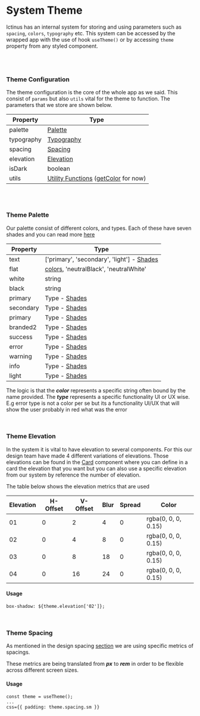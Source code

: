 
<Meta title="System/Theme" />

# System Theme

Ictinus has an internal system for storing and using parameters such as `spacing`, `colors`, `typography` etc. This system can be accessed by the wrapped app with the use of hook `useTheme()` or by accessing `theme` property from any styled component.

<br />
<br />

### Theme Configuration

The theme configuration is the core of the whole app as we said. This consist of `params` but also `utils` vital for the theme to function. The parameters that we store are shown below.

| Property   | Type                                                                                                                  |
| ---------- | --------------------------------------------------------------------------------------------------------------------- |
| palette    | [Palette](/?path=/story/system-theme--page#theme-palette)                                                             |
| typography | [Typography](/?path=/story/guide-typography--page)                                                                    |
| spacing    | [Spacing](/?path=/story/system-theme--page#theme-spacing)                                                             |
| elevation  | [Elevation](/?path=/docs/system-theme--page#theme-elevation)                                                          |
| isDark     | boolean                                                                                                               |
| utils      | [Utility Functions](/?path=/story/system-utils--page) ([getColor](/?path=/story/system-utils--page#getcolor) for now) |

<br />
<br />

### Theme Palette

Our palette consist of different colors, and types. Each of these have seven shades and you can read more [here](/?path=/story/guide-colors--page#shades)

| Property  | Type                                                                                     |
| --------- | ---------------------------------------------------------------------------------------- |
| text      | ['primary', 'secondary', 'light'] - [Shades](/?path=/story/guide-colors--page#shades)    |
| flat      | [colors](/?path=/story/guide-colors--page#color-palette), 'neutralBlack', 'neutralWhite' |
| white     | string                                                                                   |
| black     | string                                                                                   |
| primary   | Type - [Shades](/?path=/story/guide-colors--page#shades)                                 |
| secondary | Type - [Shades](/?path=/story/guide-colors--page#shades)                                 |
| primary  | Type - [Shades](/?path=/story/guide-colors--page#shades)                                 |
| branded2  | Type - [Shades](/?path=/story/guide-colors--page#shades)                                 |
| success   | Type - [Shades](/?path=/story/guide-colors--page#shades)                                 |
| error     | Type - [Shades](/?path=/story/guide-colors--page#shades)                                 |
| warning   | Type - [Shades](/?path=/story/guide-colors--page#shades)                                 |
| info      | Type - [Shades](/?path=/story/guide-colors--page#shades)                                 |
| light     | Type - [Shades](/?path=/story/guide-colors--page#shades)                                 |

The logic is that the **_color_** represents a specific string often bound by the name provided.
The **_type_** represents a specific functionality UI or UX wise. E.g error type is not a color per se but its a functionality UI/UX that will show the user probably in red what was the error

<br />

### Theme Elevation

In the system it is vital to have elevation to several components. For this our design team have made 4 different variations of elevations.
Those elevations can be found in the [Card](/?path=/docs/design-system-card--card-with-elevation#card) component where you can define in a card the elevation that you want but you can also use a specific elevation
from our system by reference the number of elevation.

The table below shows the elevation metrics that are used

| Elevation | H-Offset | V-Offset | Blur | Spread | Color               |
| --------- | -------- | -------- | ---- | ------ | ------------------- |
| 01        | 0        | 2        | 4    | 0      | rgba(0, 0, 0, 0.15) |
| 02        | 0        | 4        | 8    | 0      | rgba(0, 0, 0, 0.15) |
| 03        | 0        | 8        | 18   | 0      | rgba(0, 0, 0, 0.15) |
| 04        | 0        | 16       | 24   | 0      | rgba(0, 0, 0, 0.15) |

#### Usage

```
box-shadow: ${theme.elevation['02']};
```

<br />

### Theme Spacing

As mentioned in the design spacing [section](/?path=/story/guide-spacing--page) we are using specific metrics of spacings.

These metrics are being translated from **_px_** to **_rem_** in order to be flexible across different screen sizes.

#### Usage

```
const theme = useTheme();
...
css={{ padding: theme.spacing.sm }}

```
